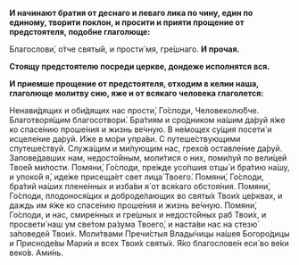 **И начинают братия от деснаго и леваго лика по чину, един по единому, творити поклон, и просити и прияти прощение от предстоятеля, подобне глаголюще:**

Благослови́, о́тче святы́й, и прости́ мя, гре́шнаго. **И прочая.**

**Стоящу предстоятелю посреди церкве, дондеже исполнятся вся.**

**И приемше прощение от предстоятеля, отходим в келии наша, глаголюще молитву сию, яже и от всякаго человека глаголется:**

Ненави́дящих и оби́дящих нас прости́, Го́споди, Человеколю́бче. Благотворя́щим благосотвори́. Бра́тиям и сро́дником на́шим да́руй я́же ко спасе́нию проше́ния и жизнь ве́чную. В не́мощех су́щия посети́ и исцеле́ние да́руй. И́же в мо́ри упра́ви. С путеше́ствующими спутеше́ствуй. Служа́щим и ми́лующим нас, грехо́в оставле́ние да́руй. Запове́давших нам, недосто́йным, моли́тися о них, поми́луй по вели́цей Твое́й ми́лости. Помяни́, Го́споди, пре́жде усо́пшия отцы́ и бра́тию на́шу, и упоко́й я́, иде́же присеща́ет свет лица́ Твоего́. Помяни́, Го́споди, бра́тий на́ших плене́нных и изба́ви я́ от вся́каго обстоя́ния. Помяни́, Го́споди, плодонося́щих и доброде́лающих во святы́х Твои́х це́рквах, и даждь им я́же ко спасе́нию проше́ния и жизнь ве́чную. Помяни́, Го́споди, и нас, смире́нных и гре́шных и недосто́йных раб Твои́х, и просвети́ наш ум све́том ра́зума Твоего́, и наста́ви нас на стезю́ за́поведей Твои́х. Моли́твами Пречи́стыя Влады́чицы на́шея Богоро́дицы и Присноде́вы Мари́и и всех Твои́х святы́х. Я́ко благослове́н еси́ во ве́ки веко́в. Ами́нь.
